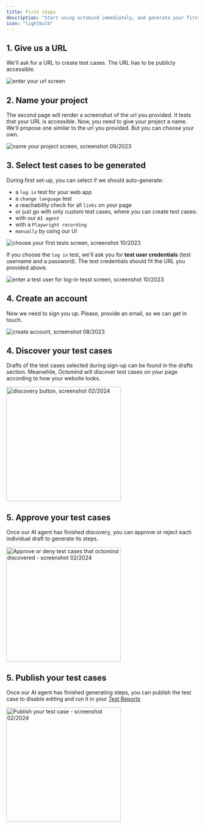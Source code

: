 ```yaml
---
title: First steps
description: "Start using octomind immediately, and generate your first test case."
icon: "lightbulb"
---
```


## 1. Give us a URL

We'll ask for a URL to create test cases. The URL has to be publicly accessible.

<Frame caption="First page of the setup flow - link to your website, screenshot 09/2023">
  <img src="/images/setup/setup-1-url.png" alt="enter your url screen" />
</Frame>

## 2. Name your project

The second page will render a screenshot of the url you provided. It tests that your URL is accessible.
Now, you need to give your project a name. We'll propose one similar to the url you provided.
But you can choose your own.

<Frame caption="Second page of the setup flow: Name your project, screenshot 09/2023">
  <img
    src="/images/setup/setup-2-project.png"
    alt="name your project screen, screenshot 09/2023"
  />
</Frame>

<div class="mt-8" />

## 3. Select test cases to be generated

During first set-up, you can select if we should auto-generate:

- a `log in` test for your web app
- a `change language` test
- a reachability check for all `links` on your page
- or just go with only custom test cases, where you can create test cases:
- with our `AI agent`
- with a `Playwright recording`
- `manually` by using our UI

<Frame caption="Third page of the setup flow - choose your first tests, screenshot 10/2023">
  <img
    src="images/setup/setup-3-custom.png"
    alt="choose your first tests screen, screenshot 10/2023"
  />
</Frame>

If you choose the `log in` test, we'll ask you for **test user credentials** \(test username and a password\).
The test credentials should fit the URL you provided above.

<Frame caption="Third page of the setup flow - insert test user credentials for a log-in test, screenshot 10/2023">
  <img
    src="/images/setup/setup-3-credentials.png"
    alt="enter a test user for log-in tesst screen, screenshot 10/2023"
  />
</Frame>

## 4. Create an account

Now we need to sign you up. Please, provide an email, so we can get in touch.

<Frame caption="Fourth page of the setup flow - create account, screenshot 08/2023">
  <img
    src="/images/setup/setup-4-create-account.png"
    alt="create account, screenshot 08/2023"
  />
</Frame>

## 4. Discover your test cases

Drafts of the test cases selected during sign-up can be found in the drafts section. Meanwhile, Octomind will discover test cases on your page according to how your website looks.

<Frame caption="Clicking this button will let our AI agent discover test cases, screenshot 02/2024">
  <img
    src="/images/discover.png"
    width="300"
    alt="discovery button, screenshot 02/2024"
  />
</Frame>

## 5. Approve your test cases

Once our AI agent has finished discovery, you can approve or reject each individual draft to generate its steps.

<Frame caption="Approve or deny test cases that octomind discovered - screenshot 02/2024">
  <img
    width="300"
    src="/images/approve.png"
    alt="Approve or deny test cases that octomind discovered - screenshot 02/2024 "
  />
</Frame>

## 5. Publish your test cases

Once our AI agent has finished generating steps, you can publish the test case to disable editing and run it in your [Test Reports](/test-reports)

<Frame caption="Publish your test case - screenshot 02/2024">
  <img
    width="300"
    src="/images/publish.png"
    alt="Publish your test case - screenshot 02/2024 "
  />
</Frame>
